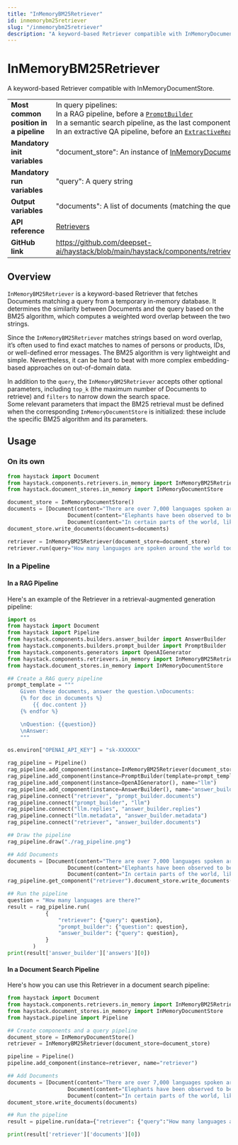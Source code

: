 ```yaml
---
title: "InMemoryBM25Retriever"
id: inmemorybm25retriever
slug: "/inmemorybm25retriever"
description: "A keyword-based Retriever compatible with InMemoryDocumentStore."
---
```


# InMemoryBM25Retriever

A keyword-based Retriever compatible with InMemoryDocumentStore.

|  |  |
| --- | --- |
| **Most common position in a pipeline** | In query pipelines:  <br />In a RAG pipeline, before a [`PromptBuilder`](../../../docs/pipeline-components/builders/promptbuilder.mdx)  <br />In a semantic search pipeline, as the last component  <br />In an extractive QA pipeline, before an [`ExtractiveReader`](../../../docs/pipeline-components/readers/extractivereader.mdx) |
| **Mandatory init variables** | "document_store": An instance of [InMemoryDocumentStore](../../../docs/document-stores/inmemorydocumentstore.mdx) |
| **Mandatory run variables** | "query": A query string |
| **Output variables** | "documents": A list of documents (matching the query) |
| **API reference** | [Retrievers](/reference/retrievers-api) |
| **GitHub link** | https://github.com/deepset-ai/haystack/blob/main/haystack/components/retrievers/in_memory/bm25_retriever.py |

## Overview

`InMemoryBM25Retriever` is a keyword-based Retriever that fetches Documents matching a query from a temporary in-memory database. It determines the similarity between Documents and the query based on the BM25 algorithm, which computes a weighted word overlap between the two strings. 

Since the `InMemoryBM25Retriever` matches strings based on word overlap, it’s often used to find exact matches to names of persons or products, IDs, or well-defined error messages. The BM25 algorithm is very lightweight and simple. Nevertheless, it can be hard to beat with more complex embedding-based approaches on out-of-domain data.

In addition to the `query`, the `InMemoryBM25Retriever` accepts other optional parameters, including `top_k` (the maximum number of Documents to retrieve) and `filters` to narrow down the search space.  
Some relevant parameters that impact the BM25 retrieval must be defined when the corresponding `InMemoryDocumentStore` is initialized: these include the specific BM25 algorithm and its parameters.

## Usage

### On its own

```python
from haystack import Document
from haystack.components.retrievers.in_memory import InMemoryBM25Retriever
from haystack.document_stores.in_memory import InMemoryDocumentStore

document_store = InMemoryDocumentStore()
documents = [Document(content="There are over 7,000 languages spoken around the world today."),
			       Document(content="Elephants have been observed to behave in a way that indicates a high level of self-awareness, such as recognizing themselves in mirrors."),
			       Document(content="In certain parts of the world, like the Maldives, Puerto Rico, and San Diego, you can witness the phenomenon of bioluminescent waves.")]
document_store.write_documents(documents=documents)

retriever = InMemoryBM25Retriever(document_store=document_store)
retriever.run(query="How many languages are spoken around the world today?")
```

### In a Pipeline

#### In a RAG Pipeline

Here's an example of the Retriever in a retrieval-augmented generation pipeline:

```python
import os
from haystack import Document
from haystack import Pipeline
from haystack.components.builders.answer_builder import AnswerBuilder
from haystack.components.builders.prompt_builder import PromptBuilder
from haystack.components.generators import OpenAIGenerator
from haystack.components.retrievers.in_memory import InMemoryBM25Retriever
from haystack.document_stores.in_memory import InMemoryDocumentStore

## Create a RAG query pipeline
prompt_template = """
    Given these documents, answer the question.\nDocuments:
    {% for doc in documents %}
        {{ doc.content }}
    {% endfor %}

    \nQuestion: {{question}}
    \nAnswer:
    """

os.environ["OPENAI_API_KEY"] = "sk-XXXXXX"

rag_pipeline = Pipeline()
rag_pipeline.add_component(instance=InMemoryBM25Retriever(document_store=InMemoryDocumentStore()), name="retriever")
rag_pipeline.add_component(instance=PromptBuilder(template=prompt_template), name="prompt_builder")
rag_pipeline.add_component(instance=OpenAIGenerator(), name="llm")
rag_pipeline.add_component(instance=AnswerBuilder(), name="answer_builder")
rag_pipeline.connect("retriever", "prompt_builder.documents")
rag_pipeline.connect("prompt_builder", "llm")
rag_pipeline.connect("llm.replies", "answer_builder.replies")
rag_pipeline.connect("llm.metadata", "answer_builder.metadata")
rag_pipeline.connect("retriever", "answer_builder.documents")

## Draw the pipeline
rag_pipeline.draw("./rag_pipeline.png")

## Add Documents
documents = [Document(content="There are over 7,000 languages spoken around the world today."),
			       Document(content="Elephants have been observed to behave in a way that indicates a high level of self-awareness, such as recognizing themselves in mirrors."),
			       Document(content="In certain parts of the world, like the Maldives, Puerto Rico, and San Diego, you can witness the phenomenon of bioluminescent waves.")]
rag_pipeline.get_component("retriever").document_store.write_documents(documents)

## Run the pipeline
question = "How many languages are there?"
result = rag_pipeline.run(
            {
                "retriever": {"query": question},
                "prompt_builder": {"question": question},
                "answer_builder": {"query": question},
            }
        )
print(result['answer_builder']['answers'][0])
```

#### In a Document Search Pipeline

Here's how you can use this Retriever in a document search pipeline:

```python
from haystack import Document
from haystack.components.retrievers.in_memory import InMemoryBM25Retriever
from haystack.document_stores.in_memory import InMemoryDocumentStore
from haystack.pipeline import Pipeline

## Create components and a query pipeline
document_store = InMemoryDocumentStore()
retriever = InMemoryBM25Retriever(document_store=document_store)

pipeline = Pipeline()
pipeline.add_component(instance=retriever, name="retriever")

## Add Documents
documents = [Document(content="There are over 7,000 languages spoken around the world today."),
			       Document(content="Elephants have been observed to behave in a way that indicates a high level of self-awareness, such as recognizing themselves in mirrors."),
			       Document(content="In certain parts of the world, like the Maldives, Puerto Rico, and San Diego, you can witness the phenomenon of bioluminescent waves.")]
document_store.write_documents(documents)

## Run the pipeline
result = pipeline.run(data={"retriever": {"query":"How many languages are there?"}})

print(result['retriever']['documents'][0])
```